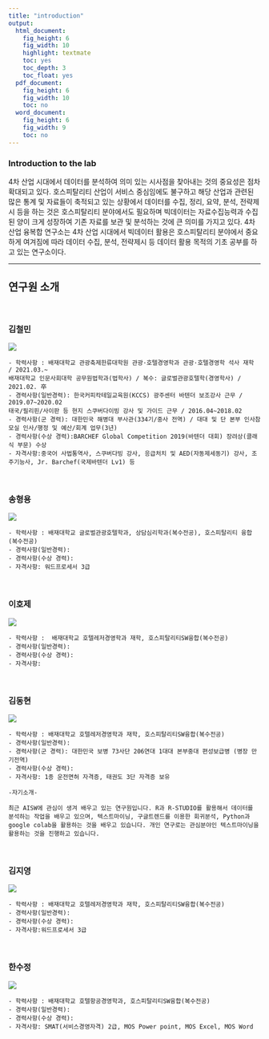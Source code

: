 ```yaml
---
title: "introduction"
output:
  html_document:
    fig_height: 6
    fig_width: 10
    highlight: textmate
    toc: yes
    toc_depth: 3
    toc_float: yes
  pdf_document:
    fig_height: 6
    fig_width: 10
    toc: no
  word_document:
    fig_height: 6
    fig_width: 9
    toc: no
---
```



### Introduction to the lab

4차 산업 시대에서 데이터를 분석하여 의미 있는 시사점을 찾아내는 것의 중요성은 점차 확대되고 있다. 호스피탈리티 산업이 서비스 중심임에도 불구하고 해당 산업과 관련된 많은 통계 및 자료들이 축적되고 있는 상황에서 데이터를 수집, 정리, 요약, 분석, 전략제시 등을 하는 것은 호스피탈리티 분야에서도 필요하며 빅데이터는 자료수집능력과 수집된 양이 크게 성장하여 기존 자료를 보관 및 분석하는 것에 큰 의미를 가지고 있다. 4차산업 융복합 연구소는 4차 산업 시대에서 빅데이터 활용은 호스피탈리티 분야에서 중요하게 여겨짐에 따라 데이터 수집, 분석, 전략제시 등 데이터 활용 목적의 기초 공부를 하고 있는 연구소이다.    



----

## 연구원 소개

<br>

<!---this is an html comment that works in Markdown --->

<!--- I use the <br> html tag to force carriage returns in the text--->

### 김철민

![](images/figure2.png)
```
- 학력사항 : 배재대학교 관광축제한류대학원 관광·호텔경영학과 관광·호텔경영학 석사 재학 / 2021.03.~
배재대학교 인문사회대학 공무원법학과(법학사) / 복수: 글로벌관광호텔학(경영학사) / 2021.02. 卒
- 경력사항(일반경력): 한국커피칵테일교육원(KCCS) 광주센터 바텐더 보조강사 근무 / 2019.07~2020.02
태국/필리핀/사이판 등 현지 스쿠버다이빙 강사 및 가이드 근무 / 2016.04~2018.02
- 경력사항(군 경력): 대한민국 해병대 부사관(334기/중사 전역) / 대대 및 단 본부 인사참모실 인사/행정 및 예산/회계 업무(3년)
- 경력사항(수상 경력):BARCHEF Global Competition 2019(바텐더 대회) 장려상(클래식 부문) 수상
- 자격사항:중국어 사법통역사, 스쿠버다빙 강사, 응급처치 및 AED(자동제세동기) 강사, 조주기능사, Jr. Barchef(국제바텐더 Lv1) 등
```
  


<br>

### 송형용

![](images/figure3.png)
 
```
- 학력사항 : 배재대학교 글로벌관광호텔학과, 상담심리학과(복수전공), 호스피탈리티 융합(복수전공)
- 경력사항(일반경력):
- 경력사항(수상 경력):
- 자격사항: 워드프로세서 3급
```

<br>
  
### 이호제

![](images/figure4.png)

```
- 학력사항 :  배재대학교 호텔레저경영학과 재학, 호스피탈리티SW융합(복수전공)
- 경력사항(일반경력): 
- 경력사항(수상 경력):
- 자격사항:
```  


<br>

### 김동현

![](images/figure4.png)

```
- 학력사항 : 배재대학교 호텔레저경영학과 재학, 호스피탈리티SW융합(복수전공)
- 경력사항(일반경력):
- 경력사항(군 경력): 대한민국 보병 73사단 206연대 1대대 본부중대 편성보급병 (병장 만기전역)
- 경력사항(수상 경력):
- 자격사항: 1종 운전면허 자격증, 태권도 3단 자격증 보유
```
```
-자기소개-

최근 AISW에 관심이 생겨 배우고 있는 연구원입니다. R과 R-STUDIO를 활용해서 데이터를 분석하는 작업을 배우고 있으며, 텍스트마이닝, 구글트렌드를 이용한 회귀분석, Python과 google colab을 활용하는 것을 배우고 있습니다. 개인 연구로는 관심분야인 텍스트마이닝을 활용하는 것을 진행하고 있습니다.  
```
<br>  

### 김지영

![](images/figure4.png)
```
- 학력사항 : 배재대학교 호텔레저경영학과 재학, 호스피탈리티SW융합(복수전공)
- 경력사항(일반경력): 
- 경력사항(수상 경력):
- 자격사항:워드프로세서 3급
``` 


<br>

### 한수정

![](images/figure4.png)

```
- 학력사항 : 배재대학교 호텔항공경영학과, 호스피탈리티SW융합(복수전공)
- 경력사항(일반경력): 
- 경력사항(수상 경력):
- 자격사항: SMAT(서비스경영자격) 2급, MOS Power point, MOS Excel, MOS Word
```


<br>